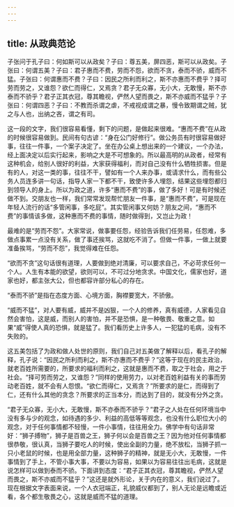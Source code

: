 ```yaml
---
---
---
```

title: 从政典范论
---




子张问于孔子曰：何如斯可以从政矣？子曰：尊五美，屏四恶，斯可以从政矣。子张曰：何谓五美？子曰：君子惠而不费，劳而不怨，欲而不贪，泰而不骄，威而不猛。子张曰：何谓惠而不费？子曰：因民之所利而利之，斯不亦惠而不费乎？择可劳而劳之，又谁怨？欲仁而得仁，又焉贪？君子无众寡，无小大，无敢慢，斯不亦泰而不骄乎？君子正其衣冠，尊其瞻视，俨然人望而畏之，斯不亦威而不猛乎？子张曰：何谓四恶？子曰：不教而杀谓之虐，不戒视成谓之暴，慢令致期谓之贼，犹之与人也，出纳之吝，谓之有司。

这一段的文字，我们很容易看懂，剩下的问题，是做起来很难。“惠而不费”在从政的时候很容易做到。民间有句古谚：“身在公门好修行”。做公务员有时很容易做好事，往往一件事，一个案子决定了。坐在办公桌上想出来的一个建议，一个办法，经上面决定以后实行起来，影响之大是不可想象的。所以最高明的从政者，经常有这种机会，给别人很好的利益，大家获得福利，而对自己没有什么牺牲损害。但是有的人，对这一类的事，往往不干，譬如有一个人来办事，或请求什么，而有些公务人员连多讲一句话，指导人家一下都不干，致使许多人埋怨，结果这些埋怨都归到领导人的身上。所以为政之道，许多“惠而不费”的事，做了多好！可是有时候还做不到。交朋友也一样，我们常常发现帮忙朋友一件事，是“惠而不费”，可是现在年轻人流行的话“多管闲事，多吃屁”。其实管闲事又何妨？朋友之间，“惠而不费”的事情该多做，这种惠而不费的事情，随时做得到，又岂止为政！

最难的是“劳而不怨”。大家常说，做事要任怨，经验告诉我们任劳易，任怨难，多做点事累一点没有关系，做了事还挨骂，这就吃不消了。但做一件事，一做上就要准备挨骂，“劳而不怨”，我觉得难在任怨。

“欲而不贪”这句话很有道理，人要做到绝对清廉，可以要求自己，不必苛求任何一个人。人生有本能的欲望，欲则可以，不可过分地贪求。中国文化，儒家也好，道家也好，都主张大公，但也都容许部分私心的存在。

“泰而不骄”是指在态度方面、心境方面，胸襟要宽大，不骄傲。

“威而不猛”，对人要有威，威并不是凶狠，一个人的修养，真有威德，人家看见自然会害怕，这是威，而别人的害怕，并不是恐惧，是一种敬畏、敬重之意。如果“威”得使人真的恐惧，就是猛了。我们看历史上许多人，一犯猛的毛病，没有不失败的。

这五美包括了为政和做人处世的原则，我们自己对五美做了解释以后，看孔子的解释，孔子说：“因民之所利而利之，斯不亦惠而不费乎？”这等于现在的民主政治，就老百姓所需要的，所要求的福利而利之，这就是惠而不费，取之于社会，用之于社会。“择可劳而劳之，又谁怨？”同样的使用劳力，以对老百姓利益有关的事而劳动老百姓，就不会有人怨恨。“欲仁而得仁，又焉贪？”所要求的是仁，而得到了仁，还有什么其他的贪念？所要求的正当本分，而达到了目的，就没有分外之贪。

“君子无众寡，无小大，无敢慢，斯不亦泰而不骄乎？”君子之人处在任何环境当中没有多与少的观念，如待遇的多少、利益的高低等等观念，也没有什么职位大小的观念，对于任何事情都不轻慢，一件小事情，往往用全力。佛学中有句话非常好：“狮子搏物”，狮子是百兽之王，狮子何以会是百兽之王？因为他对任何事情都很恭敬，很认真，当狮子要吃人的时候，使出全副的力量，绝不放松，当狮子抓一只小老鼠的时候，也是用全部力量，这种狮子的精神，就是无小大，无敢慢，一件事情到了手上，不管小事大事，不要以为容易，如果以为容易往往出毛病，这就是说怎样可以做到泰而不骄。下面讲到态度：“君子正其衣冠，尊其瞻视，俨然人望而畏之，斯不亦威而不猛乎？”这还是就外形论，关于内在的意义，我们说过了。现在根据文字表面来说，一个人衣冠端正，礼貌威仪都到了，别人无论是远瞻或近看，各个都生敬畏之心，这就是威而不猛的道理。